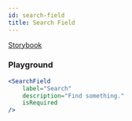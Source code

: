 ```yaml
---
id: search-field
title: Search Field
---
```



[Storybook](https://aurora.ubergrape.com/storybook/?path=/story/forms-searchfield--base)

<SearchField label="Search" description="Find something." />

### Playground

```jsx live
<SearchField
    label="Search"
    description="Find something."
    isRequired
/>
```
